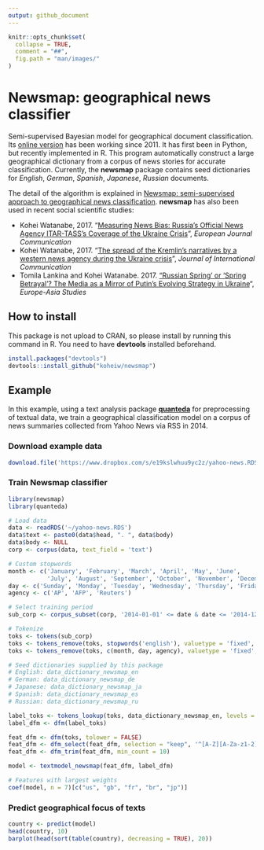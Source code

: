 ```yaml
---
output: github_document
---
```



```r
knitr::opts_chunk$set(
  collapse = TRUE,
  comment = "##",
  fig.path = "man/images/"
)
```

# Newsmap: geographical news classifier 

Semi-supervised Bayesian model for geographical document classification. Its [online version](http://newsmap.koheiw.net) has been working since 2011. It has first been in Python, but recently implemented in R. This program automatically construct a large geographical dictionary from a corpus of news stories for accurate classification. Currently, the **newsmap** package contains seed dictionaries for *English*, *German*, *Spanish*, *Japanese*, *Russian* documents.

The detail of the algorithm is explained in [Newsmap: semi-supervised approach to geographical news classification](http://www.tandfonline.com/eprint/dDeyUTBrhxBSSkHPn5uB/full). **newsmap** has also been used in recent social scientific studies:

* Kohei Watanabe, 2017. "[Measuring News Bias: Russia’s Official News Agency ITAR-TASS’s Coverage of the Ukraine Crisis](http://journals.sagepub.com/eprint/TBc9miIc89njZvY3gyAt/full)", *European Journal Communication*
* Kohei Watanabe, 2017. "[The spread of the Kremlin’s narratives by a western news agency during the Ukraine crisis](http://www.tandfonline.com/eprint/h2IHsz2YKce6uJeeCmcd/full)", *Journal of International Communication*
* Tomila Lankina and Kohei Watanabe. 2017. ["Russian Spring’ or ‘Spring Betrayal’? The Media as a Mirror of Putin’s Evolving Strategy in Ukraine](http://www.tandfonline.com/eprint/tWik7KDfsZv8C2KeNkI5/full)", *Europe-Asia Studies*

## How to install

This package is not upload to CRAN, so please install by running this command in R. You need to have **devtools** installed beforehand.

```r
install.packages("devtools")
devtools::install_github("koheiw/newsmap")
```

## Example

In this example, using a text analysis package [**quanteda**](https://quanteda.io) for preprocessing of textual data, we train a geographical classification model on a corpus of news summaries collected from Yahoo News via RSS in 2014.

### Download example data

```r
download.file('https://www.dropbox.com/s/e19kslwhuu9yc2z/yahoo-news.RDS?dl=1', '~/yahoo-news.RDS')
```

### Train Newsmap classifier

```r
library(newsmap)
library(quanteda)

# Load data
data <- readRDS('~/yahoo-news.RDS')
data$text <- paste0(data$head, ". ", data$body)
data$body <- NULL
corp <- corpus(data, text_field = 'text')

# Custom stopwords
month <- c('January', 'February', 'March', 'April', 'May', 'June',
           'July', 'August', 'September', 'October', 'November', 'December')
day <- c('Sunday', 'Monday', 'Tuesday', 'Wednesday', 'Thursday', 'Friday', 'Saturday')
agency <- c('AP', 'AFP', 'Reuters')

# Select training period
sub_corp <- corpus_subset(corp, '2014-01-01' <= date & date <= '2014-12-31')

# Tokenize
toks <- tokens(sub_corp)
toks <- tokens_remove(toks, stopwords('english'), valuetype = 'fixed', padding = TRUE)
toks <- tokens_remove(toks, c(month, day, agency), valuetype = 'fixed', padding = TRUE)

# Seed dictionaries supplied by this package
# English: data_dictionary_newsmap_en
# German: data_dictionary_newsmap_de
# Japanese: data_dictionary_newsmap_ja
# Spanish: data_dictionary_newsmap_es
# Russian: data_dictionary_newsmap_ru

label_toks <- tokens_lookup(toks, data_dictionary_newsmap_en, levels = 3) # level 3 is countries
label_dfm <- dfm(label_toks)

feat_dfm <- dfm(toks, tolower = FALSE)
feat_dfm <- dfm_select(feat_dfm, selection = "keep", '^[A-Z][A-Za-z1-2]+', valuetype = 'regex', case_insensitive = FALSE) # include only proper nouns to model
feat_dfm <- dfm_trim(feat_dfm, min_count = 10)

model <- textmodel_newsmap(feat_dfm, label_dfm)

# Features with largest weights
coef(model, n = 7)[c("us", "gb", "fr", "br", "jp")]
```

### Predict geographical focus of texts 

```r
country <- predict(model)
head(country, 10)
barplot(head(sort(table(country), decreasing = TRUE), 20))
```
